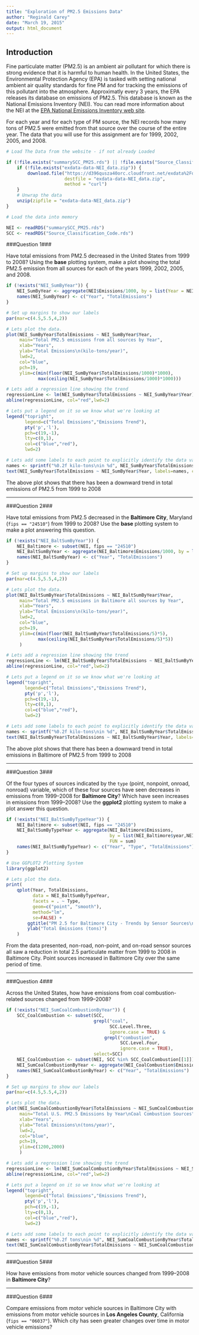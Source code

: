```yaml
---
title: "Exploration of PM2.5 Emissions Data"
author: "Reginald Carey"
date: "March 19, 2015"
output: html_document
---
```


Introduction
------------

Fine particulate matter (PM2.5) is an ambient air pollutant for which there is strong evidence that it is harmful to human health. In the United States, the Environmental Protection Agency (EPA) is tasked with setting national ambient air quality standards for fine PM and for tracking the emissions of this pollutant into the atmosphere. Approximatly every 3 years, the EPA releases its database on emissions of PM2.5. This database is known as the National Emissions Inventory (NEI). You can read more information about the NEI at the [EPA National Emissions Inventory web site](http://www.epa.gov/ttn/chief/eiinformation.html).

For each year and for each type of PM source, the NEI records how many tons of PM2.5 were emitted from that source over the course of the entire year. The data that you will use for this assignment are for 1999, 2002, 2005, and 2008.

```r
# Load The Data from the website - if not already Loaded

if (!file.exists("summarySCC_PM25.rds") || !file.exists("Source_Classification_Code.rds")) {
    if (!file.exists("exdata-data-NEI_data.zip")) {
        download.file("https://d396qusza40orc.cloudfront.net/exdata%2Fdata%2FNEI_data.zip", 
                      destfile = "exdata-data-NEI_data.zip", 
                      method = "curl")
    }
    # Unwrap the data
    unzip(zipfile = "exdata-data-NEI_data.zip")
}
```

```r
# Load the data into memory

NEI <- readRDS("summarySCC_PM25.rds")
SCC <- readRDS("Source_Classification_Code.rds")
```

###Question 1###

Have total emissions from PM2.5 decreased in the United States from 1999 to 2008? Using the **base** plotting system, make a plot showing the total PM2.5 emission from all sources for each of the years 1999, 2002, 2005, and 2008.

```r
if (!exists("NEI_SumByYear")) {
    NEI_SumByYear <- aggregate(NEI$Emissions/1000, by = list(Year = NEI$year), FUN = sum)
    names(NEI_SumByYear) <- c("Year", "TotalEmissions")
}
```

```r
# Set up margins to show our labels
par(mar=c(4.5,5.5,4,2))

# Lets plot the data.
plot(NEI_SumByYear$TotalEmissions ~ NEI_SumByYear$Year,
     main="Total PM2.5 emissions from all sources by Year",
     xlab="Years",
     ylab="Total Emissions\n(kilo-tons/year)",
     lwd=2,
     col="blue",
     pch=19,
     ylim=c(min(floor(NEI_SumByYear$TotalEmissions/1000)*1000),
            max(ceiling(NEI_SumByYear$TotalEmissions/1000)*1000)))

# Lets add a regression line showing the trend
regressionLine <- lm(NEI_SumByYear$TotalEmissions ~ NEI_SumByYear$Year)
abline(regressionLine, col="red",lwd=2)

# Lets put a legend on it so we know what we're looking at
legend("topright",
       legend=c("Total Emissions","Emissions Trend"),
       pty('p','l'),
       pch=c(19,-1),
       lty=c(0,1),
       col=c("blue","red"),
       lwd=2)

# Lets add some labels to each point to explicitly identify the data values
names <- sprintf("%0.2f kilo-tons\nin %d", NEI_SumByYear$TotalEmissions, NEI_SumByYear$Year)
text(NEI_SumByYear$TotalEmissions ~ NEI_SumByYear$Year, labels=names, cex = 0.65, pos=c(4,1,3,2))
```

The above plot shows that there has been a downward trend in total emissions of PM2.5 from 1999 to 2008

---

###Question 2###

Have total emissions from PM2.5 decreased in the **Baltimore City**, Maryland (```fips == "24510"```) from 1999 to 2008? Use the **base** plotting system to make a plot answering this question.

```r
if (!exists("NEI_BaltSumByYear")) {
    NEI_Baltimore <- subset(NEI, fips == "24510")
    NEI_BaltSumByYear <- aggregate(NEI_Baltimore$Emissions/1000, by = list(Year = NEI_Baltimore$year), FUN = sum)
    names(NEI_BaltSumByYear) <- c("Year", "TotalEmissions")
}
```

```r
# Set up margins to show our labels
par(mar=c(4.5,5.5,4,2))

# Lets plot the data.
plot(NEI_BaltSumByYear$TotalEmissions ~ NEI_BaltSumByYear$Year,
     main="Total PM2.5 emissions in Baltimore all sources by Year",
     xlab="Years",
     ylab="Total Emissions\n(kilo-tons/year)",
     lwd=2,
     col="blue",
     pch=19,
     ylim=c(min(floor(NEI_BaltSumByYear$TotalEmissions/5)*5),
            max(ceiling(NEI_BaltSumByYear$TotalEmissions/5)*5))
     )

# Lets add a regression line showing the trend
regressionLine <- lm(NEI_BaltSumByYear$TotalEmissions ~ NEI_BaltSumByYear$Year)
abline(regressionLine, col="red",lwd=2)

# Lets put a legend on it so we know what we're looking at
legend("topright",
       legend=c("Total Emissions","Emissions Trend"),
       pty('p','l'),
       pch=c(19,-1),
       lty=c(0,1),
       col=c("blue","red"),
       lwd=2)

# Lets add some labels to each point to explicitly identify the data values
names <- sprintf("%0.2f kilo-tons\nin %d", NEI_BaltSumByYear$TotalEmissions, NEI_BaltSumByYear$Year)
text(NEI_BaltSumByYear$TotalEmissions ~ NEI_BaltSumByYear$Year, labels=names, cex = 0.65, pos=c(4,1,1,2))
```

The above plot shows that there has been a downward trend in total emissions in Baltimore of PM2.5 from 1999 to 2008

----

###Question 3###

Of the four types of sources indicated by the ```type``` (point, nonpoint, onroad, nonroad) variable, which of these four sources have seen decreases in emissions from 1999–2008 for **Baltimore City**? Which have seen increases in emissions from 1999–2008? Use the **ggplot2** plotting system to make a plot answer this question.

```r
if (!exists("NEI_BaltSumByTypeYear")) {
    NEI_Baltimore <- subset(NEI, fips == "24510")
    NEI_BaltSumByTypeYear <- aggregate(NEI_Baltimore$Emissions,
                                       by = list(NEI_Baltimore$year,NEI_Baltimore$type),
                                       FUN = sum)
    names(NEI_BaltSumByTypeYear) <- c("Year", "Type", "TotalEmissions")
}
```

```r
# Use GGPLOT2 Plotting System
library(ggplot2)

# Lets plot the data.
print(
    qplot(Year, TotalEmissions,
          data = NEI_BaltSumByTypeYear,
          facets = . ~ Type,
          geom=c("point", "smooth"),
          method="lm", 
          se=FALSE) +
        ggtitle("PM 2.5 for Baltimore City - Trends by Sensor Sources\nTotal Emissions per Year") +
        ylab("Total Emissions (tons)")
    )
```

From the data presented, non-road, non-point, and on-road sensor sources all saw a reduction in total 2.5
particulate matter from 1999 to 2008 in Baltimore City.  Point sources increased in Baltimore City over 
the same period of time.

---

###Question 4###

Across the United States, how have emissions from coal combustion-related sources changed from 1999–2008?

```r
if (!exists("NEI_SumCoalCombustionByYear")) {
    SCC_CoalCombustion <- subset(SCC, 
                                 grepl("coal", 
                                       SCC.Level.Three, 
                                       ignore.case = TRUE) & 
                                     grepl("combustion", 
                                           SCC.Level.Four, 
                                           ignore.case = TRUE), 
                                 select=SCC)
    NEI_CoalCombustion <- subset(NEI, SCC %in% SCC_CoalCombustion[[1]])
    NEI_SumCoalCombustionByYear <- aggregate(NEI_CoalCombustion$Emissions, by = list(Year = NEI_CoalCombustion$year), FUN = sum)
    names(NEI_SumCoalCombustionByYear) <- c("Year", "TotalEmissions")
}
```

```r
# Set up margins to show our labels
par(mar=c(4.5,5.5,4,2))

# Lets plot the data.
plot(NEI_SumCoalCombustionByYear$TotalEmissions ~ NEI_SumCoalCombustionByYear$Year,
     main="Total U.S. PM2.5 Emissions by Year\nCoal Combustion Sources",
     xlab="Years",
     ylab="Total Emissions\n(tons/year)",
     lwd=2,
     col="blue",
     pch=19,
     ylim=c(1200,2000)
     )

# Lets add a regression line showing the trend
regressionLine <- lm(NEI_SumCoalCombustionByYear$TotalEmissions ~ NEI_SumCoalCombustionByYear$Year)
abline(regressionLine, col="red",lwd=2)

# Lets put a legend on it so we know what we're looking at
legend("topright",
       legend=c("Total Emissions","Emissions Trend"),
       pty('p','l'),
       pch=c(19,-1),
       lty=c(0,1),
       col=c("blue","red"),
       lwd=2)

# Lets add some labels to each point to explicitly identify the data values
names <- sprintf("%0.2f tons\nin %d", NEI_SumCoalCombustionByYear$TotalEmissions, NEI_SumCoalCombustionByYear$Year)
text(NEI_SumCoalCombustionByYear$TotalEmissions ~ NEI_SumCoalCombustionByYear$Year, labels=names, cex = 0.65, pos=c(4,1,3,2))
```
---

###Question 5###

How have emissions from motor vehicle sources changed from 1999–2008 in **Baltimore City**?

---

###Question 6###

Compare emissions from motor vehicle sources in Baltimore City with emissions from motor vehicle sources in **Los Angeles County**, California (```fips == "06037"```). Which city has seen greater changes over time in motor vehicle emissions?


